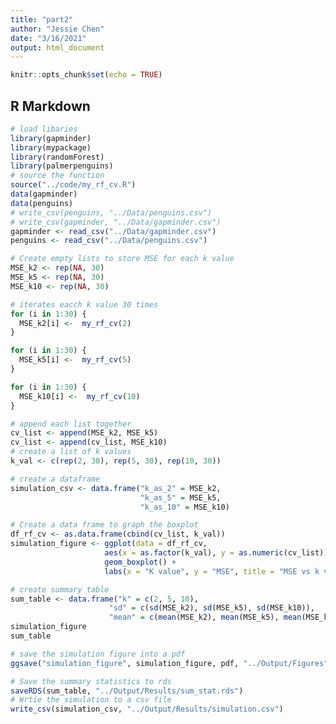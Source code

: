 ```yaml
---
title: "part2"
author: "Jessie Chen"
date: "3/16/2021"
output: html_document
---
```


```r
knitr::opts_chunk$set(echo = TRUE)
```

## R Markdown

```r
# load libaries 
library(gapminder)
library(mypackage)
library(randomForest)
library(palmerpenguins)
# source the function
source("../code/my_rf_cv.R")
data(gapminder)
data(penguins)
# write_csv(penguins, "../Data/penguins.csv")
# write_csv(gapminder, "../Data/gapminder.csv")
gapminder <- read_csv("../Data/gapminder.csv")
penguins <- read_csv("../Data/penguins.csv")
```


```r
# Create empty lists to store MSE for each k value
MSE_k2 <- rep(NA, 30)
MSE_k5 <- rep(NA, 30)
MSE_k10 <- rep(NA, 30)

# iterates eacch k value 30 times
for (i in 1:30) {
  MSE_k2[i] <-  my_rf_cv(2) 
}

for (i in 1:30) {
  MSE_k5[i] <-  my_rf_cv(5) 
}

for (i in 1:30) {
  MSE_k10[i] <-  my_rf_cv(10) 
}

# append each list together 
cv_list <- append(MSE_k2, MSE_k5)
cv_list <- append(cv_list, MSE_k10)
# create a list of k values
k_val <- c(rep(2, 30), rep(5, 30), rep(10, 30))

# create a dataframe
simulation_csv <- data.frame("k_as_2" = MSE_k2,
                             "k_as_5" = MSE_k5,
                             "k_as_10" = MSE_k10)

# Create a data frame to graph the boxplot
df_rf_cv <- as.data.frame(cbind(cv_list, k_val))
simulation_figure <- ggplot(data = df_rf_cv, 
                     aes(x = as.factor(k_val), y = as.numeric(cv_list))) +
                     geom_boxplot() +
                     labs(x = "K value", y = "MSE", title = "MSE vs k value") 

# create summary table
sum_table <- data.frame("k" = c(2, 5, 10),
                      "sd" = c(sd(MSE_k2), sd(MSE_k5), sd(MSE_k10)),
                      "mean" = c(mean(MSE_k2), mean(MSE_k5), mean(MSE_k10)))
simulation_figure
sum_table

# save the simulation figure into a pdf
ggsave("simulation_figure", simulation_figure, pdf, "../Output/Figures")

# Save the summary statistics to rds
saveRDS(sum_table, "../Output/Results/sum_stat.rds")
# Wrtie the simulation to a csv file 
write_csv(simulation_csv, "../Output/Results/simulation.csv")
```


